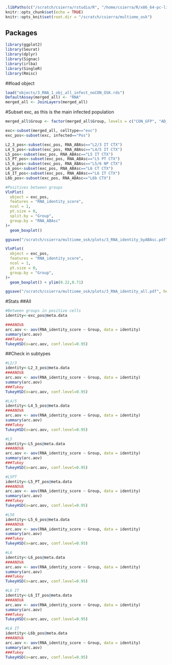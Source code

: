 
```r
.libPaths(c("/scratch/csierra/rstudio/R", "/home/csierra/R/x86_64-pc-linux-gnu-library/4.1"))
knitr::opts_chunk$set(echo = TRUE)
knitr::opts_knit$set(root.dir = "/scratch/csierra/multiome_osk")
```

## Packages
```r
library(ggplot2)
library(Seurat)
library(dplyr)
library(Signac)
library(irlba)
library(SingleR)
library(Rmisc)
```

##load object
```r
load("objects/3_RNA_1_obj_all_infect_noCON_OSK.rds")
DefaultAssay(merged_all) <- "RNA"
merged_all <- JoinLayers(merged_all)
```

#Subset exc, as this is the main infected population
```r
merged_all$Group <- factor(merged_all$Group, levels = c("CON_GFP", "AD_GFP", "AD_OSK"))

exc<-subset(merged_all, celltype=="exc")
exc_pos<-subset(exc, infected=="Pos")

L2_3_pos<-subset(exc_pos, RNA_ABAsc=="L2/3 IT CTX")
L4_5_pos<-subset(exc_pos, RNA_ABAsc=="L4/5 IT CTX")
L5_pos<-subset(exc_pos, RNA_ABAsc=="L5 IT CTX")
L5_PT_pos<-subset(exc_pos, RNA_ABAsc=="L5 PT CTX")
L5_6_pos<-subset(exc_pos, RNA_ABAsc=="L5/6 NP CTX")
L6_pos<-subset(exc_pos, RNA_ABAsc=="L6 CT CTX")
L6_IT_pos<-subset(exc_pos, RNA_ABAsc=="L6 IT CTX")
L6b_pos<-subset(exc_pos, RNA_ABAsc=="L6b CTX")
```


```r
#Positives between groups
VlnPlot(
  object = exc_pos,
  features = "RNA_identity_score",
  ncol = 1,
  pt.size = 0,
  split.by = "Group",
  group.by = "RNA_ABAsc"
)+
  geom_boxplot()

ggsave("/scratch/csierra/multiome_osk/plots/3_RNA_identity_byABAsc.pdf", height = 10, width = 15, dpi=600)

VlnPlot(
  object = exc_pos,
  features = "RNA_identity_score",
  ncol = 1,
  pt.size = 0,
  group.by = "Group",
)+
  geom_boxplot() + ylim(0.22,0.71)

ggsave("/scratch/csierra/multiome_osk/plots/3_RNA_identity_all.pdf", height = 10, width = 5, dpi=600)
```

#Stats
##All
```r
#Between groups in positive cells 
identity<-exc_pos@meta.data

###ANOVA
arc.aov <- aov(RNA_identity_score ~ Group, data = identity)
summary(arc.aov)
###Tukey
TukeyHSD(x=arc.aov, conf.level=0.95)
```

##Check in subtypes
```r
#L2/3
identity<-L2_3_pos@meta.data
###ANOVA
arc.aov <- aov(RNA_identity_score ~ Group, data = identity)
summary(arc.aov)
###Tukey
TukeyHSD(x=arc.aov, conf.level=0.95)

#L4/5
identity<-L4_5_pos@meta.data
###ANOVA
arc.aov <- aov(RNA_identity_score ~ Group, data = identity)
summary(arc.aov)
###Tukey
TukeyHSD(x=arc.aov, conf.level=0.95)

#L5
identity<-L5_pos@meta.data
###ANOVA
arc.aov <- aov(RNA_identity_score ~ Group, data = identity)
summary(arc.aov)
###Tukey
TukeyHSD(x=arc.aov, conf.level=0.95)

#L5PT
identity<-L5_PT_pos@meta.data
###ANOVA
arc.aov <- aov(RNA_identity_score ~ Group, data = identity)
summary(arc.aov)
###Tukey
TukeyHSD(x=arc.aov, conf.level=0.95)

#L56
identity<-L5_6_pos@meta.data
###ANOVA
arc.aov <- aov(RNA_identity_score ~ Group, data = identity)
summary(arc.aov)
###Tukey
TukeyHSD(x=arc.aov, conf.level=0.95)

#L6
identity<-L6_pos@meta.data
###ANOVA
arc.aov <- aov(RNA_identity_score ~ Group, data = identity)
summary(arc.aov)
###Tukey
TukeyHSD(x=arc.aov, conf.level=0.95)

#L6 IT
identity<-L6_IT_pos@meta.data
###ANOVA
arc.aov <- aov(RNA_identity_score ~ Group, data = identity)
summary(arc.aov)
###Tukey
TukeyHSD(x=arc.aov, conf.level=0.95)

#L6 IT
identity<-L6b_pos@meta.data
###ANOVA
arc.aov <- aov(RNA_identity_score ~ Group, data = identity)
summary(arc.aov)
###Tukey
TukeyHSD(x=arc.aov, conf.level=0.95)
```
